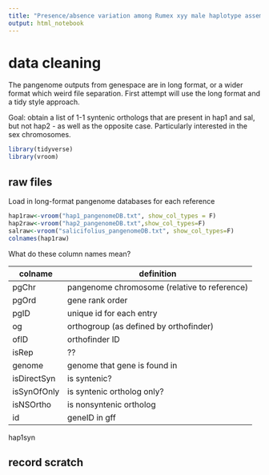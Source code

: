 ```yaml
---
title: "Presence/absence variation among Rumex xyy male haplotype assemblies and Rumex salicifolius"
output: html_notebook
---
```


# data cleaning
The pangenome outputs from genespace are in long format, or a wider format which weird file separation. First attempt will use the long format and a tidy style approach.

Goal: obtain a list of 1-1 syntenic orthologs that are present in hap1 and sal, but not hap2 - as well as the opposite case. Particularly interested in the sex chromosomes.
```r
library(tidyverse)
library(vroom)
```

## raw files
Load in long-format pangenome databases for each reference
```r
hap1raw<-vroom("hap1_pangenomeDB.txt", show_col_types = F)
hap2raw<-vroom("hap2_pangenomeDB.txt",show_col_types=F)
salraw<-vroom("salicifolius_pangenomeDB.txt", show_col_types=F)
colnames(hap1raw)
```
What do these column names mean?

colname  |definition
---------|------
pgChr    |pangenome chromosome (relative to reference)
pgOrd    |gene rank order
pgID     |unique id for each entry
og       |orthogroup (as defined by orthofinder)
ofID     |orthofinder ID
isRep    |??
genome   |genome that gene is found in
isDirectSyn| is syntenic?
isSynOfOnly| is syntenic ortholog only?
isNSOrtho|is nonsyntenic ortholog
id| geneID in gff

hap1syn

## record scratch